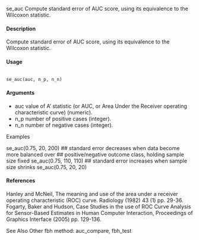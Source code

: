 
se_auc Compute standard error of AUC score, using its equivalence to the Wilcoxon statistic.

#### Description
Compute standard error of AUC score, using its equivalence to the Wilcoxon statistic.

#### Usage
<pre><code>
se_auc(auc, n_p, n_n)
</code></pre>

#### Arguments

* auc value of A’ statistic (or AUC, or Area Under the Receiver operating characteristic curve) (numeric).
* n_p number of positive cases (integer).
* n_n number of negative cases (integer).


Examples

se_auc(0.75, 20, 200)
## standard error decreases when data become more balanced over
## positive/negative outcome class, holding sample size fixed
se_auc(0.75, 110, 110)
## standard error increases when sample size shrinks
se_auc(0.75, 20, 20)

#### References
Hanley and McNeil, The meaning and use of the area under a receiver operating characteristic
(ROC) curve. Radiology (1982) 43 (1) pp. 29-36.
Fogarty, Baker and Hudson, Case Studies in the use of ROC Curve Analysis for Sensor-Based
Estimates in Human Computer Interaction, Proceedings of Graphics Interface (2005) pp. 129-136.

See Also
Other fbh method: auc_compare, fbh_test
